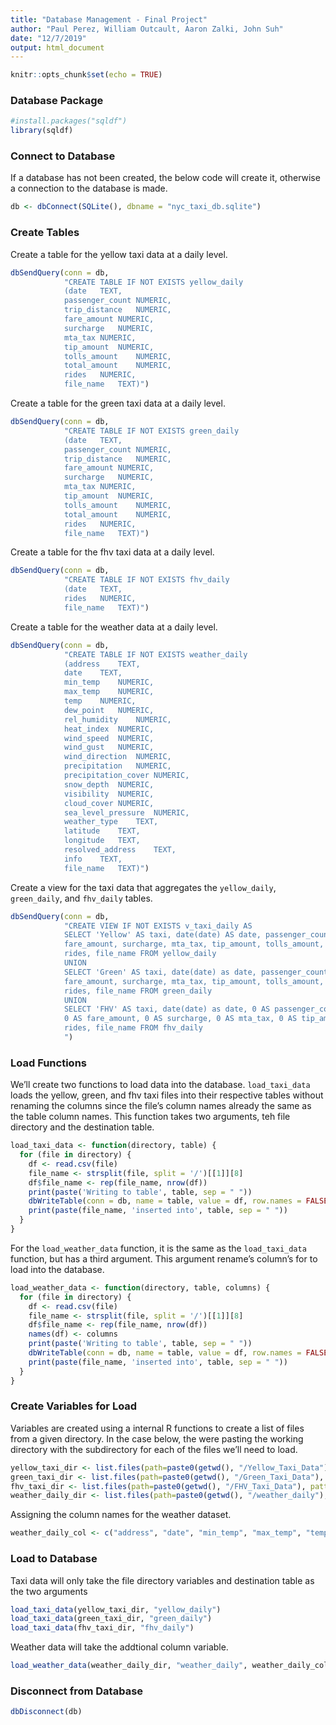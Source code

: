 ---
title: "Database Management - Final Project"
author: "Paul Perez, William Outcault, Aaron Zalki, John Suh"
date: "12/7/2019"
output: html_document
---

```{r setup, include=FALSE}
knitr::opts_chunk$set(echo = TRUE)
```

### Database Package
```{r Database Package}
#install.packages("sqldf")
library(sqldf)
```
### Connect to Database
If a database has not been created, the below code will create it, otherwise a connection to the database is made.

```{r Connect to Database}
db <- dbConnect(SQLite(), dbname = "nyc_taxi_db.sqlite")
```

### Create Tables
Create a table for the yellow taxi data at a daily level.

```{r Yellow_daily, eval=FALSE}
dbSendQuery(conn = db,
            "CREATE TABLE IF NOT EXISTS yellow_daily
            (date	TEXT,
            passenger_count	NUMERIC,
            trip_distance	NUMERIC,
            fare_amount	NUMERIC,
            surcharge	NUMERIC,
            mta_tax	NUMERIC,
            tip_amount	NUMERIC,
            tolls_amount	NUMERIC,
            total_amount	NUMERIC,
            rides	NUMERIC,
            file_name	TEXT)")
```


Create a table for the green taxi data at a daily level.
```{r green_daily, eval=FALSE}
dbSendQuery(conn = db,
            "CREATE TABLE IF NOT EXISTS green_daily
            (date	TEXT,
            passenger_count	NUMERIC,
            trip_distance	NUMERIC,
            fare_amount	NUMERIC,
            surcharge	NUMERIC,
            mta_tax	NUMERIC,
            tip_amount	NUMERIC,
            tolls_amount	NUMERIC,
            total_amount	NUMERIC,
            rides	NUMERIC,
            file_name	TEXT)")
```


Create a table for the fhv taxi data at a daily level.
```{r fhv_daily, eval=FALSE}
dbSendQuery(conn = db,
            "CREATE TABLE IF NOT EXISTS fhv_daily
            (date	TEXT,
            rides	NUMERIC,
            file_name	TEXT)")
```


Create a table for the weather data at a daily level.
```{r weather_daily, eval=FALSE}
dbSendQuery(conn = db,
            "CREATE TABLE IF NOT EXISTS weather_daily
            (address	TEXT,
            date	TEXT,
            min_temp	NUMERIC,
            max_temp	NUMERIC,
            temp	NUMERIC,
            dew_point	NUMERIC,
            rel_humidity	NUMERIC,
            heat_index	NUMERIC,
            wind_speed	NUMERIC,
            wind_gust	NUMERIC,
            wind_direction	NUMERIC,
            precipitation	NUMERIC,
            precipitation_cover	NUMERIC,
            snow_depth	NUMERIC,
            visibility	NUMERIC,
            cloud_cover	NUMERIC,
            sea_level_pressure	NUMERIC,
            weather_type	TEXT,
            latitude	TEXT,
            longitude	TEXT,
            resolved_address	TEXT,
            info	TEXT,
            file_name	TEXT)")
```


Create a view for the taxi data that aggregates the `yellow_daily`, `green_daily`, and `fhv_daily` tables.
```{r Taxi View, eval=FALSE}
dbSendQuery(conn = db,
            "CREATE VIEW IF NOT EXISTS v_taxi_daily AS
            SELECT 'Yellow' AS taxi, date(date) AS date, passenger_count, trip_distance,
            fare_amount, surcharge, mta_tax, tip_amount, tolls_amount, total_amount, 
            rides, file_name FROM yellow_daily
            UNION
            SELECT 'Green' AS taxi, date(date) as date, passenger_count, trip_distance,
            fare_amount, surcharge, mta_tax, tip_amount, tolls_amount, total_amount, 
            rides, file_name FROM green_daily
            UNION
            SELECT 'FHV' AS taxi, date(date) as date, 0 AS passenger_count, 0 AS trip_distance,
            0 AS fare_amount, 0 AS surcharge, 0 AS mta_tax, 0 AS tip_amount, 0 AS tolls_amount, 0 AS total_amount, 
            rides, file_name FROM fhv_daily
            ")
```


### Load Functions
We'll create two functions to load data into the database. `load_taxi_data` loads the yellow, green, and fhv taxi files into their respective tables without renaming the columns since the file's column names already the same as the table column names. This function takes two arguments, teh file directory and the destination table.

```{r Load Taxi Function, eval=FALSE}
load_taxi_data <- function(directory, table) {
  for (file in directory) {
    df <- read.csv(file)
    file_name <- strsplit(file, split = '/')[[1]][8]
    df$file_name <- rep(file_name, nrow(df))
    print(paste('Writing to table', table, sep = " "))
    dbWriteTable(conn = db, name = table, value = df, row.names = FALSE, header = TRUE, append = TRUE)
    print(paste(file_name, 'inserted into', table, sep = " "))
  }
}
```


For the `load_weather_data` function, it is the same as the `load_taxi_data` function, but has a third argument. This argument rename's column's for to load into the database.
```{r Load Weather Function, eval=FALSE}
load_weather_data <- function(directory, table, columns) {
  for (file in directory) {
    df <- read.csv(file)
    file_name <- strsplit(file, split = '/')[[1]][8]
    df$file_name <- rep(file_name, nrow(df))
    names(df) <- columns
    print(paste('Writing to table', table, sep = " "))
    dbWriteTable(conn = db, name = table, value = df, row.names = FALSE, header = TRUE, append = TRUE)
    print(paste(file_name, 'inserted into', table, sep = " "))
  }
}
```

### Create Variables for Load
Variables are created using a internal R functions to create a list of files from a given directory. In the case below, the were pasting the working directory with the subdirectory for each of the files we'll need to load.
```{r File Directories, eval=FALSE}
yellow_taxi_dir <- list.files(path=paste0(getwd(), "/Yellow_Taxi_Data"), pattern="*.csv", full.names=TRUE, recursive=FALSE)
green_taxi_dir <- list.files(path=paste0(getwd(), "/Green_Taxi_Data"), pattern="*.csv", full.names=TRUE, recursive=FALSE)
fhv_taxi_dir <- list.files(path=paste0(getwd(), "/FHV_Taxi_Data"), pattern="*.csv", full.names=TRUE, recursive=FALSE)
weather_daily_dir <- list.files(path=paste0(getwd(), "/weather_daily"), pattern="*.csv", full.names=TRUE, recursive=FALSE)
```

Assigning the column names for the weather dataset.
```{r Weather Columns, eval=FALSE}
weather_daily_col <- c("address", "date", "min_temp", "max_temp", "temp", "dew_point", "rel_humidity", "heat_index", "wind_speed", "wind_gust", "wind_direction", "precipitation", "precipitation_cover", "snow_depth", "visibility", "cloud_cover", "sea_level_pressure", "weather_type", "latitude", "longitude", "resolved_address", "info", "file_name")
```


### Load to Database
Taxi data will only take the file directory variables and destination table as the two arguments

```{r Load Taxi Data, eval=FALSE}
load_taxi_data(yellow_taxi_dir, "yellow_daily")
load_taxi_data(green_taxi_dir, "green_daily")
load_taxi_data(fhv_taxi_dir, "fhv_daily")
```


Weather data will take the addtional column variable.
```{r Load Weather Data, eval=FALSE}
load_weather_data(weather_daily_dir, "weather_daily", weather_daily_col)
```

### Disconnect from Database
```{r Disconnect}
dbDisconnect(db)
```